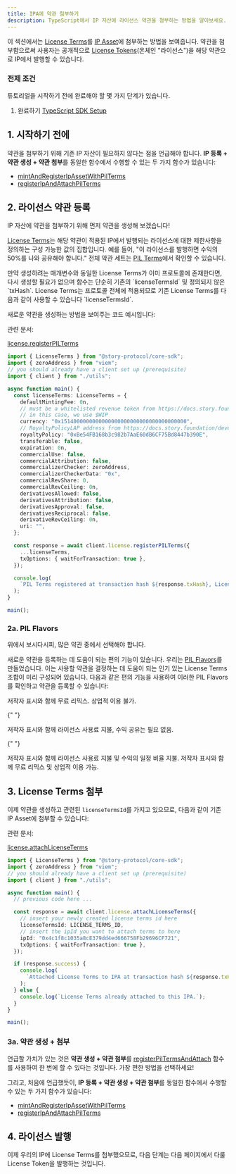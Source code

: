 ```yaml
---
title: IPA에 약관 첨부하기
description: TypeScript에서 IP 자산에 라이선스 약관을 첨부하는 방법을 알아보세요.
---
```


이 섹션에서는 [License Terms](/concepts/licensing-module/license-terms)를 [IP Asset](/concepts/ip-asset)에 첨부하는 방법을 보여줍니다. 약관을 첨부함으로써 사용자는 공개적으로 [License Tokens](/concepts/licensing-module/license-token)(온체인 "라이선스")을 해당 약관으로 IP에서 발행할 수 있습니다.

### 전제 조건

튜토리얼을 시작하기 전에 완료해야 할 몇 가지 단계가 있습니다.

1. 완료하기 [TypeScript SDK Setup](/developers/typescript-sdk/setup)

## 1. 시작하기 전에

약관을 첨부하기 위해 기존 IP 자산이 필요하지 않다는 점을 언급해야 합니다. **IP 등록 + 약관 생성 + 약관 첨부**를 동일한 함수에서 수행할 수 있는 두 가지 함수가 있습니다:

* [mintAndRegisterIpAssetWithPilTerms](/sdk-reference/ipasset#mintandregisteripassetwithpilterms)
* [registerIpAndAttachPilTerms](/sdk-reference/ipasset#registeripandattachpilterms)

## 2. 라이선스 약관 등록

IP 자산에 약관을 첨부하기 위해 먼저 약관을 생성해 보겠습니다!

[License Terms](/concepts/licensing-module/license-terms)는 해당 약관이 적용된 IP에서 발행되는 라이선스에 대한 제한사항을 정의하는 구성 가능한 값의 집합입니다. 예를 들어, "이 라이선스를 발행하면 수익의 50%를 나와 공유해야 합니다." 전체 약관 세트는 [PIL Terms](/concepts/programmable-ip-license/pil-terms)에서 확인할 수 있습니다.

<Note>
  만약 생성하려는 매개변수와 동일한 License Terms가 이미 프로토콜에 존재한다면, 다시 생성할 필요가 없으며 함수는 단순히 기존의 `licenseTermsId` 및 정의되지 않은 `txHash`. License Terms는 프로토콜 전체에 적용되므로 기존 License Terms를 다음과 같이 사용할 수 있습니다 `licenseTermsId`.
</Note>

새로운 약관을 생성하는 방법을 보여주는 코드 예시입니다:

<Info>
  관련 문서:

  [license.registerPILTerms](/sdk-reference/license#registerpilterms)
</Info>

```typescript main.ts
import { LicenseTerms } from "@story-protocol/core-sdk";
import { zeroAddress } from "viem";
// you should already have a client set up (prerequisite)
import { client } from "./utils";

async function main() {
  const licenseTerms: LicenseTerms = {
    defaultMintingFee: 0n,
    // must be a whitelisted revenue token from https://docs.story.foundation/developers/deployed-smart-contracts
    // in this case, we use $WIP
    currency: "0x1514000000000000000000000000000000000000",
    // RoyaltyPolicyLAP address from https://docs.story.foundation/developers/deployed-smart-contracts
    royaltyPolicy: "0xBe54FB168b3c982b7AaE60dB6CF75Bd8447b390E",
    transferable: false,
    expiration: 0n,
    commercialUse: false,
    commercialAttribution: false,
    commercializerChecker: zeroAddress,
    commercializerCheckerData: "0x",
    commercialRevShare: 0,
    commercialRevCeiling: 0n,
    derivativesAllowed: false,
    derivativesAttribution: false,
    derivativesApproval: false,
    derivativesReciprocal: false,
    derivativeRevCeiling: 0n,
    uri: "",
  };

  const response = await client.license.registerPILTerms({
    ...licenseTerms,
    txOptions: { waitForTransaction: true },
  });

  console.log(
    `PIL Terms registered at transaction hash ${response.txHash}, License Terms ID: ${response.licenseTermsId}`
  );
}

main();
```

### 2a. PIL Flavors

위에서 보시다시피, 많은 약관 중에서 선택해야 합니다.

새로운 약관을 등록하는 데 도움이 되는 편의 기능이 있습니다. 우리는 [PIL Flavors](/concepts/programmable-ip-license/pil-flavors)를 만들었습니다. 이는 사용할 약관을 결정하는 데 도움이 되는 인기 있는 License Terms 조합이 미리 구성되어 있습니다. 다음과 같은 편의 기능을 사용하여 이러한 PIL Flavors를 확인하고 약관을 등록할 수 있습니다:

<CardGroup cols={4}>
  <Card title="Non-Commercial Social Remixing" href="/concepts/programmable-ip-license/pil-flavors#flavor-%231%3A-non-commercial-social-remixing" icon="file">
    저작자 표시와 함께 무료 리믹스. 상업적 이용 불가.
  </Card>

  {" "}

  <Card title="Commercial Use" href="/concepts/programmable-ip-license/pil-flavors#flavor-%232%3A-commercial-use" icon="file">
    저작자 표시와 함께 라이선스 사용료 지불, 수익 공유는 필요 없음.
  </Card>

  {" "}

  <Card title="Commercial Remix" href="/concepts/programmable-ip-license/pil-flavors#flavor-%233%3A-commercial-remix" icon="file">
    저작자 표시와 함께 라이선스 사용료 지불 및 수익의 일정 비율 지불.
  </Card>

  <Card title="Creative Commons Attribution" href="/concepts/programmable-ip-license/pil-flavors#flavor-%234%3A-creative-commons-attribution" icon="file">
    저작자 표시와 함께 무료 리믹스 및 상업적 이용 가능.
  </Card>
</CardGroup>

## 3. License Terms 첨부

이제 약관을 생성하고 관련된 `licenseTermsId`를 가지고 있으므로, 다음과 같이 기존 IP Asset에 첨부할 수 있습니다:

<Info>
  관련 문서:

  [license.attachLicenseTerms](/sdk-reference/license#attachlicenseterms)
</Info>

```typescript main.ts
import { LicenseTerms } from "@story-protocol/core-sdk";
import { zeroAddress } from "viem";
// you should already have a client set up (prerequisite)
import { client } from "./utils";

async function main() {
  // previous code here ...

  const response = await client.license.attachLicenseTerms({
    // insert your newly created license terms id here
    licenseTermsId: LICENSE_TERMS_ID,
    // insert the ipId you want to attach terms to here
    ipId: "0x4c1f8c1035a8cE379dd4ed666758Fb29696CF721",
    txOptions: { waitForTransaction: true },
  });

  if (response.success) {
    console.log(
      `Attached License Terms to IPA at transaction hash ${response.txHash}.`
    );
  } else {
    console.log(`License Terms already attached to this IPA.`);
  }
}

main();
```

### 3a. 약관 생성 + 첨부

언급할 가치가 있는 것은 **약관 생성 + 약관 첨부**를 [registerPilTermsAndAttach](/sdk-reference/ipasset#registerpiltermsandattach) 함수를 사용하여 한 번에 할 수 있다는 것입니다. 가장 편한 방법을 선택하세요!

그리고, 처음에 언급했듯이, **IP 등록 + 약관 생성 + 약관 첨부**를 동일한 함수에서 수행할 수 있는 두 가지 함수가 있습니다:

* [mintAndRegisterIpAssetWithPilTerms](/sdk-reference/ipasset#mintandregisteripassetwithpilterms)
* [registerIpAndAttachPilTerms](/sdk-reference/ipasset#registeripandattachpilterms)

## 4. 라이선스 발행

이제 우리의 IP에 License Terms를 첨부했으므로, 다음 단계는 다음 페이지에서 다룰 License Token을 발행하는 것입니다.
